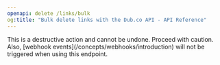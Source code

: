 ```yaml
---
openapi: delete /links/bulk
og:title: "Bulk delete links with the Dub.co API - API Reference"
---
```


<Warning>
  This is a destructive action and cannot be undone. Proceed with caution. Also,
  [webhook events](/concepts/webhooks/introduction) will not be triggered when
  using this endpoint.
</Warning>
